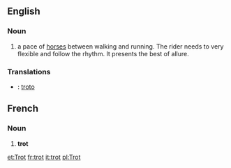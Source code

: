 ==English==
===Noun===
# a pace of [[horse]]s between walking and running. The rider needs to very flexible and follow the rhythm. It presents the best of allure.


===Translations===
* {{io}} : [[troto]]

==French==
===Noun===
# '''trot'''

[[et:Trot]]
[[fr:trot]]
[[it:trot]]
[[pl:Trot]]